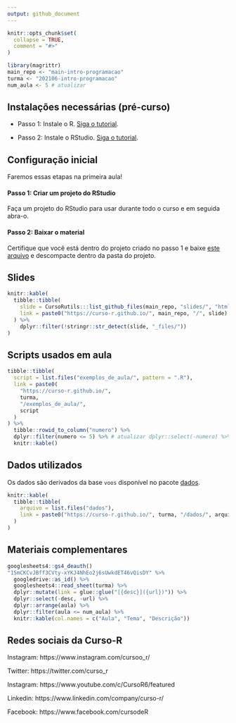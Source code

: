 ```yaml
---
output: github_document
---
```


<!-- README.md is generated from README.Rmd. Please edit that file -->

```r
knitr::opts_chunk$set(
  collapse = TRUE,
  comment = "#>"
)

library(magrittr)
main_repo <- "main-intro-programacao"
turma <- "202106-intro-programacao"
num_aula <- 5 # atualizar
```



## Instalações necessárias (pré-curso)

- Passo 1: Instale o R. [Siga o tutorial](https://livro.curso-r.com/1-1-instalacao-do-r.html).

- Passo 2: Instale o RStudio. [Siga o tutorial](https://livro.curso-r.com/1-2-instalacao-do-rstudio.html).

## Configuração inicial

Faremos essas etapas na primeira aula!

#### Passo 1: Criar um projeto do RStudio

Faça um projeto do RStudio para usar durante todo o curso e em seguida abra-o.

#### Passo 2: Baixar o material

Certifique que você está dentro do projeto criado no passo 1 e baixe [este arquivo](https://github.com/curso-r/main-intro-programacao/raw/master/material_do_curso.zip) e descompacte dentro da pasta do projeto.


## Slides

```r
knitr::kable(
  tibble::tibble(
    slide = CursoRutils:::list_github_files(main_repo, "slides/", "html"),
    link = paste0("https://curso-r.github.io/", main_repo, "/", slide)
  ) %>% 
    dplyr::filter(!stringr::str_detect(slide, "_files/"))
)
```

## Scripts usados em aula

```r


tibble::tibble(
  script = list.files("exemplos_de_aula/", pattern = ".R"),
  link = paste0(
    "https://curso-r.github.io/",
    turma,
    "/exemplos_de_aula/",
    script
  )
) %>%
  tibble::rowid_to_column("numero") %>% 
  dplyr::filter(numero <= 5) %>% # atualizar dplyr::select(-numero) %>%
  knitr::kable()

```

## Dados utilizados

Os dados são derivados da base `voos` disponível no pacote [dados](https://cienciadedatos.github.io/dados/).



```r

knitr::kable(
  tibble::tibble(
    arquivo = list.files("dados"),
    link = paste0("https://curso-r.github.io/", turma, "/dados/", arquivo)
  )
)
```



## Materiais complementares


```r
googlesheets4::gs4_deauth()
"1SmCKCvJBff3CVty-xYKJ4NhEo2j6sUwkdET46vQisDY" %>% 
  googledrive::as_id() %>% 
  googlesheets4::read_sheet(turma) %>%
  dplyr::mutate(link = glue::glue("[{desc}]({url})")) %>%
  dplyr::select(-desc, -url) %>%
  dplyr::arrange(aula) %>% 
  dplyr::filter(aula <= num_aula) %>% 
  knitr::kable(col.names = c("Aula", "Tema", "Descrição")) 

```



## Redes sociais da Curso-R

Instagram: https://www.instagram.com/cursoo_r/

Twitter: https://twitter.com/curso_r

Instagram: https://www.youtube.com/c/CursoR6/featured

Linkedin: https://www.linkedin.com/company/curso-r/

Facebook: https://www.facebook.com/cursodeR


